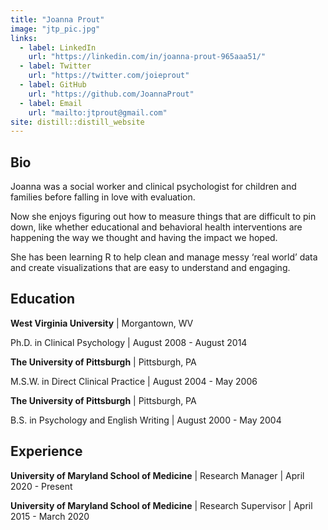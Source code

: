 ```yaml
---
title: "Joanna Prout"
image: "jtp_pic.jpg"
links:
  - label: LinkedIn
    url: "https://linkedin.com/in/joanna-prout-965aaa51/"
  - label: Twitter
    url: "https://twitter.com/joieprout"
  - label: GitHub
    url: "https://github.com/JoannaProut"
  - label: Email
    url: "mailto:jtprout@gmail.com"
site: distill::distill_website
---
```

 
## Bio
 
Joanna was a social worker and clinical psychologist for children and families before falling in love with evaluation.

Now she enjoys figuring out how to measure things that are difficult to pin down, like whether educational and behavioral health interventions are happening the way we thought and having the impact we hoped.

She has been learning R to help clean and manage messy 'real world' data and create visualizations that are easy to understand and engaging.  

## Education

**West Virginia University** | Morgantown, WV

Ph.D. in Clinical Psychology | August 2008 - August 2014

**The University of Pittsburgh** | Pittsburgh, PA

M.S.W. in Direct Clinical Practice | August 2004 - May 2006

**The University of Pittsburgh** | Pittsburgh, PA

B.S. in Psychology and English Writing | August 2000 - May 2004

## Experience

**University of Maryland School of Medicine** | Research Manager | April 2020 - Present

**University of Maryland School of Medicine** | Research Supervisor | April 2015 - March 2020
